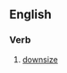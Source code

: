 ==English==

===Verb===
{{en-verb|rightsizes|rightsizing|rightsized|rightsized}}

# {{label|en|euphemistic}} [[downsize]]